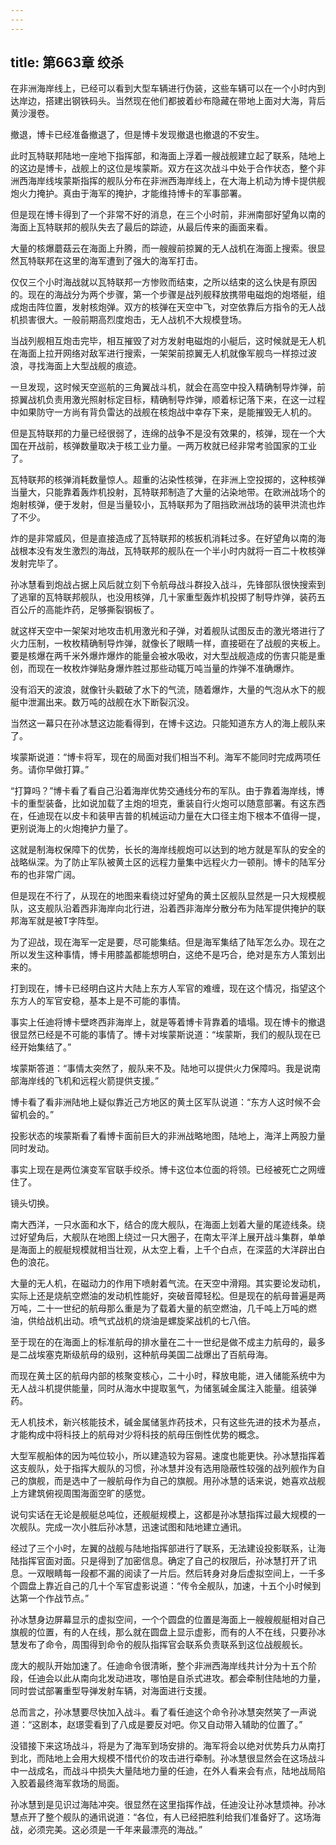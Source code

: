 ```yaml
---
---
---
```

title: 第663章 绞杀
---



在非洲海岸线上，已经可以看到大型车辆进行伪装，这些车辆可以在一个小时内到达岸边，搭建出钢铁码头。当然现在他们都披着纱布隐藏在带地上面对大海，背后黄沙漫卷。

撤退，博卡已经准备撤退了，但是博卡发现撤退也撤退的不安生。

此时瓦特联邦陆地一座地下指挥部，和海面上浮着一艘战舰建立起了联系，陆地上的这边是博卡，战舰上的这位是埃蒙斯。双方在这次战斗中处于合作状态，整个非洲西海岸线埃蒙斯指挥的舰队分布在非洲西海岸线上，在大海上机动为博卡提供舰炮火力掩护。真由于海军的掩护，才能维持博卡的军事部署。

但是现在博卡得到了一个非常不好的消息，在三个小时前，非洲南部好望角以南的海面上瓦特联邦的舰队失去了最后的踪迹，从最后传来的画面来看。

大量的核爆蘑菇云在海面上升腾，而一艘艘前掠翼的无人战机在海面上搜索。很显然瓦特联邦在这里的海军遭到了强大的海军打击。

仅仅三个小时海战就以瓦特联邦一方惨败而结束，之所以结束的这么快是有原因的。现在的海战分为两个步骤，第一个步骤是战列舰释放携带电磁炮的炮塔艇，组成炮击阵位置，发射核炮弹。双方的核弹在天空中飞，对空依靠后方指令的无人战机损害很大。一般前期高烈度炮击，无人战机不大规模登场。

当战列舰相互炮击完毕，相互摧毁了对方发射电磁炮的小艇后，这时候就是无人机在海面上拉开网络对敌军进行搜索，一架架前掠翼无人机就像军舰鸟一样掠过波浪，寻找海面上大型战舰的痕迹。

一旦发现，这时候天空巡航的三角翼战斗机，就会在高空中投入精确制导炸弹，前掠翼战机负责用激光照射标定目标，精确制导炸弹，顺着标记落下来，在这一过程中如果防守一方尚有背负雷达的战舰在核炮战中幸存下来，是能摧毁无人机的。

但是瓦特联邦的力量已经很弱了，连绵的战争不是没有效果的，核弹，现在一个大国在开战前，核弹数量取决于核工业力量。一两万枚就已经非常考验国家的工业了。

瓦特联邦的核弹消耗数量惊人。超重的沾染性核弹，在非洲上空投掷的，这种核弹当量大，只能靠着轰炸机投射，瓦特联邦制造了大量的沾染地带。在欧洲战场个的炮射核弹，便于发射，但是当量较小，瓦特联邦为了阻挡欧洲战场的装甲洪流也炸了不少。

炸的是非常威风，但是直接造成了瓦特联邦的核扳机消耗过多。在好望角以南的海战根本没有发生激烈的海战，瓦特联邦的舰队在一个半小时内就将一百二十枚核弹发射完毕了。

孙冰慧看到炮战占据上风后就立刻下令航母战斗群投入战斗，先锋部队很快搜索到了逃窜的瓦特联邦舰队，也没用核弹，几十家重型轰炸机投掷了制导炸弹，装药五百公斤的高能炸药，足够撕裂钢板了。

就这样天空中一架架对地攻击机用激光和子弹，对着舰队试图反击的激光塔进行了火力压制，一枚枚精确制导炸弹，就像长了眼睛一样，直接砸在了战舰的夹板上。要是核爆在两千米外爆炸爆炸的能量会被水吸收，对大型战舰造成的伤害只能是重创，而现在一枚枚炸弹贴身爆炸胜过那些动辄万吨当量的炸弹不准确爆炸。

没有滔天的波浪，就像针头戳破了水下的气流，随着爆炸，大量的气泡从水下的舰艇中泄漏出来。数万吨的战舰在水下断裂沉没。

当然这一幕只在孙冰慧这边能看得到，在博卡这边。只能知道东方人的海上舰队来了。

埃蒙斯说道：“博卡将军，现在的局面对我们相当不利。海军不能同时完成两项任务。请你早做打算。”

“打算吗？”博卡看了看自己沿着海岸优势交通线分布的军队。由于靠着海岸线，博卡的重型装备，比如说加载了主炮的坦克，重装自行火炮可以随意部署。有这东西在，任迪现在以皮卡和装甲吉普的机械运动力量在大口径主炮下根本不值得一提，更别说海上的火炮掩护力量了。

这就是制海权保障下的优势，长长的海岸线舰炮可以达到的地方就是军队的安全的战略纵深。为了防止军队被黄土区的远程力量集中远程火力一顿削。博卡的陆军分布的也非常广阔。

但是现在不行了，从现在的地图来看绕过好望角的黄土区舰队显然是一只大规模舰队，这支舰队沿着西非海岸向北行进，沿着西非海岸分散分布为陆军提供掩护的联邦海军就是被T字阵型。

为了迎战，现在海军一定是要，尽可能集结。但是海军集结了陆军怎么办。现在之所以发生这种事情，博卡用膝盖都能想明白，这绝不是巧合，绝对是东方人策划出来的。

打到现在，博卡已经明白这片大陆上东方人军官的难缠，现在这个情况，指望这个东方人的军官安稳，基本上是不可能的事情。

事实上任迪将博卡壁咚西非海岸上，就是等着博卡背靠着的墙塌。现在博卡的撤退很显然已经是不可能的事情了。博卡对埃蒙斯说道：“埃蒙斯，我们的舰队现在已经开始集结了。”

埃蒙斯答道：“事情太突然了，舰队来不及。陆地可以提供火力保障吗。我是说南部海岸线的飞机和远程火箭提供支援。”

博卡看了看非洲陆地上疑似靠近己方地区的黄土区军队说道：“东方人这时候不会留机会的。”

投影状态的埃蒙斯看了看博卡面前巨大的非洲战略地图，陆地上，海洋上两股力量同时发动。

事实上现在是两位演变军官联手绞杀。博卡这位本位面的将领。已经被死亡之网缠住了。

镜头切换。

南大西洋，一只水面和水下，结合的庞大舰队，在海面上划着大量的尾迹线条。绕过好望角后，大舰队在地图上绕过一只大圈子，在南太平洋上展开战斗集群，单单是海面上的舰艇规模就相当壮观，从太空上看，上千个白点，在深蓝的大洋辟出白色的浪花。

大量的无人机，在磁动力的作用下喷射着气流。在天空中滑翔。其实要论发动机，实际上还是烧航空燃油的发动机性能好，突破音障轻松。但是现在的航母普遍是两万吨，二十一世纪的航母那么重是为了载着大量的航空燃油，几千吨上万吨的燃油，供给战机出动。喷气式战机的烧油是螺旋桨战机的七八倍。

至于现在的在海面上的标准航母的排水量在二十一世纪是做不成主力航母的，最多是二战埃塞克斯级航母的级别，这种航母美国二战爆出了百航母海。

而现在黄土区的航母内部的核聚变核心，二十小时，释放电能，进入储能系统中为无人战斗机提供能量，同时从海水中提取氢气，为储氢碱金属注入能量。组装弹药。

无人机技术，新兴核能技术，碱金属储氢炸药技术，只有这些先进的技术为基点，才能构成中将科技上的航母对少将科技的航母压倒性优势的概念。

大型军舰船体的因为吨位较小，所以建造较为容易。速度也能更快。孙冰慧指挥着这支舰队，处于指挥大舰队的习惯，孙冰慧并没有选用隐蔽性较强的战列舰作为自己的旗舰，而是选中了一艘航母作为自己的旗舰。用孙冰慧的话来说，她喜欢战舰上方建筑俯视周围海面空旷的感觉。

说句实话在无论是舰艇总吨位，还舰艇规模上，这都是孙冰慧指挥过最大规模的一次舰队。完成一次小胜后孙冰慧，迅速试图和陆地建立通讯。

经过了三个小时，左翼的战舰与陆地指挥部进行了联系，无法建设投影联系，让海陆指挥官面对面。只是得到了加密信息。确定了自己的权限后，孙冰慧打开了讯息。一双眼睛每一段都不漏的阅读了一片后。然后转身对身后虚拟空间上，一千多个圆盘上靠近自己的几十个军官虚影说道：“传令全舰队，加速，十五个小时候到达第一个作战节点。”

孙冰慧身边屏幕显示的虚拟空间，一个个圆盘的位置是海面上一艘艘舰艇相对自己旗舰的位置，有的人在线，那么就在圆盘上显示虚影，而有的人不在线，只要孙冰慧发布了命令，周围得到命令的舰队指挥官会联系负责联系到这位战舰舰长。

庞大的舰队开始加速了。任迪命令很清晰，整个非洲西海岸线共计分为十五个阶段，任迪会以此从南向北发动进攻，哪怕是自杀式进攻。都会牵制住陆地的力量，同时尝试部署重型导弹发射车辆，对海面进行支援。

总而言之，孙冰慧要尽快加入战斗。看了看任迪这个命令孙冰慧突然笑了一声说道：“这剧本，赵璟雯看到了八成是要反对吧。你又自动带入辅助的位置了。”

没错接下来这场战斗，将是为了海军到场安排的。海军将会以绝对优势兵力从南打到北，而陆地上会用大规模不惜代价的攻击进行牵制。孙冰慧很显然会在这场战斗中一战成名，而战斗中损失大量陆地力量的任迪，在外人看来会有点，陆地战局陷入胶着最终海军救场的局面。

孙冰慧到是见识过海陆冲突。很显然在这里指挥作战，任迪没让孙冰慧烦神。孙冰慧点开了整个舰队的通讯说道：“各位，有人已经把胜利给我们准备好了。这场海战，必须完美。这必须是一千年来最漂亮的海战。”